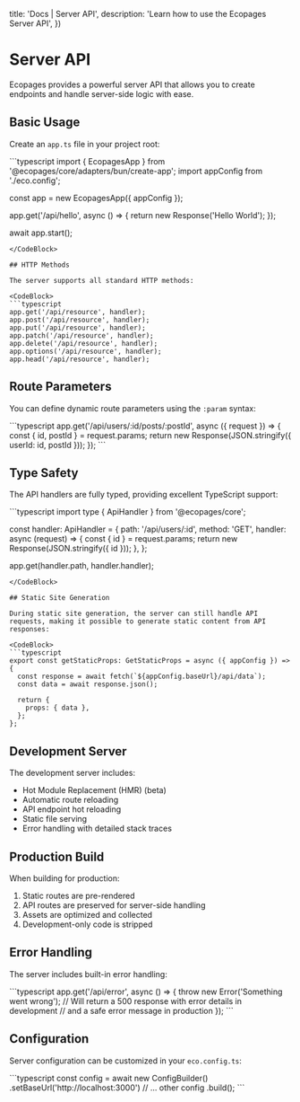 

  title: 'Docs | Server API',
  description: 'Learn how to use the Ecopages Server API',
})

# Server API

Ecopages provides a powerful server API that allows you to create endpoints and handle server-side logic with ease.

## Basic Usage

Create an `app.ts` file in your project root:

<CodeBlock>
```typescript
import { EcopagesApp } from '@ecopages/core/adapters/bun/create-app';
import appConfig from './eco.config';

const app = new EcopagesApp({ appConfig });

app.get('/api/hello', async () => {
  return new Response('Hello World');
});

await app.start();
```
</CodeBlock>

## HTTP Methods

The server supports all standard HTTP methods:

<CodeBlock>
```typescript
app.get('/api/resource', handler);
app.post('/api/resource', handler);
app.put('/api/resource', handler);
app.patch('/api/resource', handler);
app.delete('/api/resource', handler);
app.options('/api/resource', handler);
app.head('/api/resource', handler);
```
</CodeBlock>

## Route Parameters

You can define dynamic route parameters using the `:param` syntax:

<CodeBlock>
```typescript
app.get('/api/users/:id/posts/:postId', async ({ request }) => {
  const { id, postId } = request.params;
  return new Response(JSON.stringify({ userId: id, postId }));
});
```
</CodeBlock>

## Type Safety

The API handlers are fully typed, providing excellent TypeScript support:

<CodeBlock>
```typescript
import type { ApiHandler } from '@ecopages/core';

const handler: ApiHandler = {
  path: '/api/users/:id',
  method: 'GET',
  handler: async (request) => {
    const { id } = request.params;
    return new Response(JSON.stringify({ id }));
  },
};

app.get(handler.path, handler.handler);
```
</CodeBlock>

## Static Site Generation

During static site generation, the server can still handle API requests, making it possible to generate static content from API responses:

<CodeBlock>
```typescript
export const getStaticProps: GetStaticProps = async ({ appConfig }) => {
  const response = await fetch(`${appConfig.baseUrl}/api/data`);
  const data = await response.json();
  
  return {
    props: { data },
  };
};
```
</CodeBlock>

## Development Server

The development server includes:

- Hot Module Replacement (HMR) (beta)
- Automatic route reloading
- API endpoint hot reloading
- Static file serving
- Error handling with detailed stack traces

## Production Build

When building for production:

1. Static routes are pre-rendered
2. API routes are preserved for server-side handling
3. Assets are optimized and collected
4. Development-only code is stripped

## Error Handling

The server includes built-in error handling:

<CodeBlock>
```typescript
app.get('/api/error', async () => {
  throw new Error('Something went wrong');
  // Will return a 500 response with error details in development
  // and a safe error message in production
});
```
</CodeBlock>

## Configuration

Server configuration can be customized in your `eco.config.ts`:

<CodeBlock>
```typescript
const config = await new ConfigBuilder()
  .setBaseUrl('http://localhost:3000')
  // ... other config
  .build();
```
</CodeBlock>
